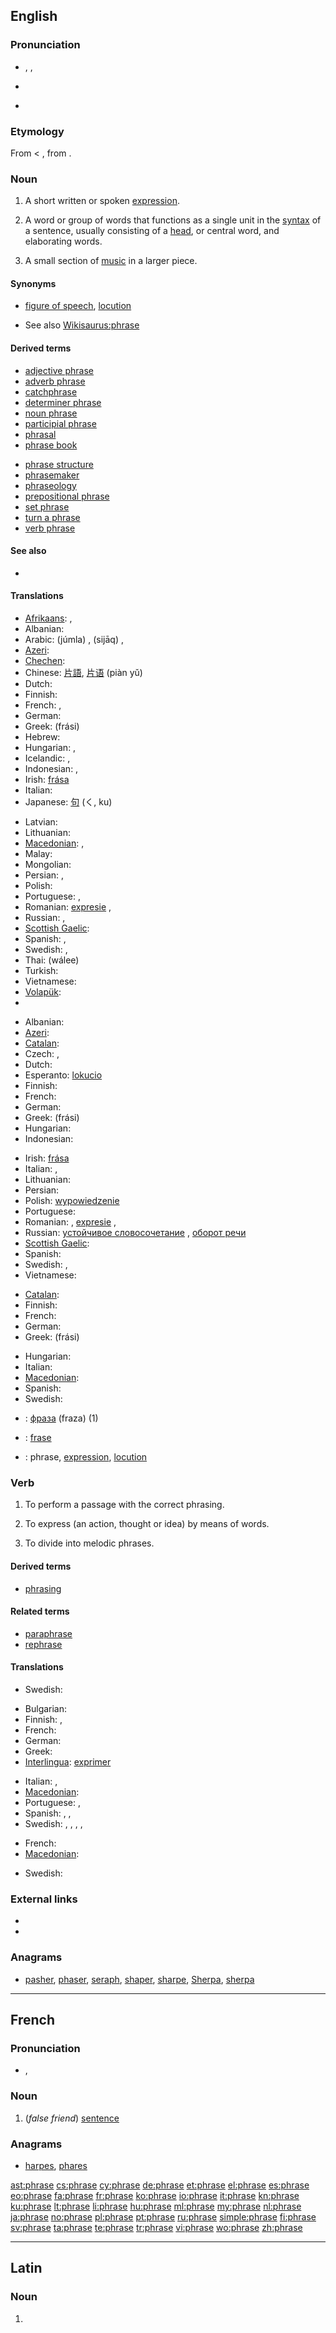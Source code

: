 ==English==

===Pronunciation===
* {{enPR|frāz}}, {{IPA|/fɹeɪz/}}, {{SAMPA|/fr\eIz/}}
* {{audio|en-us-phrase.ogg|Audio (US)}}
*: {{rhymes|eɪz}}
* {{homophones|frays}}

===Etymology===
From {{etyl|LL.}} {{term|phrasis||diction|lang=la}} < {{etyl|grc|en}} {{term|φράσις||manner of expression|lang=grc|tr=phrasis}}, from {{term|φράζω||I tell, express|lang=grc|tr=phrazō}}.

===Noun===
{{en-noun}}
{{examples-right|sense=grammar|examples=[[noun phrase|noun '''phrase''']]: ''the big bird'' - head: ''bird''}}

# A short written or spoken [[expression]].
# {{grammar}} A word or group of words that functions as a single unit in the [[syntax]] of a sentence, usually consisting of a [[head]], or central word, and elaborating words.
# {{music}} A small section of [[music]] in a larger piece.

====Synonyms====
* {{sense|expression}} [[figure of speech]], [[locution]]
* See also [[Wikisaurus:phrase]]

====Derived terms====
{{rel-top|Terms derived from the noun ''phrase''}}
* [[adjective phrase]]
* [[adverb phrase]]
* [[catchphrase]]
* [[determiner phrase]]
* [[noun phrase]]
* [[participial phrase]]
* [[phrasal]]
* [[phrase book]]
{{rel-mid}}
* [[phrase structure]]
* [[phrasemaker]]
* [[phraseology]]
* [[prepositional phrase]]
* [[set phrase]]
* [[turn a phrase]]
* [[verb phrase]]
{{rel-bottom}}

====See also====
* {{pedia}}

====Translations====
{{trans-top|short written or spoken expression}}
* [[Afrikaans]]: {{t|af|'n frase|xs=Afrikaans}}, {{t+|af|frase|xs=Afrikaans}}
* Albanian: {{t|sq|frazë|f|xs=Albanian}}
* Arabic: {{Arab|[[جملة|جُمْلَة]]}} (júmla) {{f}}, {{Arab|[[سياق|سِيَاق]]}} (sijāq) {{f}}, {{Arab|[[تعبير|تَعْبِير]]}} {{IPAchar|(taʕbīr)}} {{f}}
* [[Azeri]]: {{t|az|ifade|xs=Azeri}}
* [[Chechen]]: {{tø|ce|алар}}
* Chinese: [[片語]], [[片语]] (piàn yǔ)
* Dutch: {{t+|nl|uitspraak|f}}
* Finnish: {{t-|fi|ilmaus}}
* French: {{t+|fr|expression|f}}, {{t+|fr|locution|f}}
* German: {{t+|de|Redewendung|f}}
* Greek: {{t+|el|φράση|f}} (frási)
* Hebrew: {{t-|he|צרוף לשון|f|tr=tzeirüf lashon}}
* Hungarian: {{t+|hu|mondás}}, {{t+|hu|kifejezés}}
* Icelandic: {{t+|is|frasi}}, {{t+|is|málsháttur}}
* Indonesian: {{t|id|ungkapan|xs=Indonesian}}, {{t-|id|frasa|xs=Indonesian}}
* Irish: [[frása]] {{m}}
* Italian: {{t+|it|espressione|f}}
* Japanese: [[句]] (く, ku)
{{trans-mid}}
* Latvian: {{t|lv|frāze|f|xs=Latvian}}
* Lithuanian: {{t+|lt|žodžių junginys|m|xs=Lithuanian}}
* [[Macedonian]]: {{t-|mk|фраза|f|tr=fráza}},  {{t-|mk|израз|m|tr=ízraz}}
* Malay: {{t|ms|ungkapan|xs=Malay}}
* Mongolian: {{t|mn|хэлц|tr=helc|sc=Cyrl|xs=Mongolian}}
* Persian: {{t|fa|عبارت |xs=Persian}},  {{t|fa|گروه واژه|tr=goruh vajhe|xs=Persian}}
* Polish: {{t+|pl|zdanie|n}}
* Portuguese: {{t+|pt|expressão|f}}, {{t+|pt|locução|f}}
* Romanian: [[expresie]] {{f}}, {{t|ro|frază|f}}
* Russian: {{t+|ru|фраза|f}}, {{t+|ru|выражение|n}}
* [[Scottish Gaelic]]: {{t-|gd|abairt|f|xs=Scottish Gaelic}}
* Spanish: {{t+|es|expresión|f}}, {{t+|es|frase|f}}
* Swedish: {{t+|sv|fras|c}}, {{t+|sv|uttryck|n}}
* Thai: {{Thai|[[วลี]]}} (wálee)
* Turkish: {{t+|tr|deyim}}
* Vietnamese: {{t|vi|cụm từ|xs=Vietnamese}}
* [[Volapük]]: {{t|vo|fraseod}}
* {{trreq|eo}}
{{trans-bottom}}

{{trans-top|grammar: group of two or more words that express an idea but do not form a complete sentence}}
* Albanian: {{t|sq|frazë|f|xs=Albanian}}
* [[Azeri]]: {{t|az|ifade|xs=Azeri}}
* [[Catalan]]: {{t-|ca|sintagma|m}}
* Czech: {{t+|cs|slovní spojení|n}}, {{t+|cs|sousloví|n}}
* Dutch: {{t+|nl|frase|f}}
* Esperanto: [[lokucio]]
* Finnish: {{t+|fi|lauseke}}
* French: {{t+|fr|syntagme|m}}
* German: {{t+|de|Redewendung|f}}
* Greek: {{t+|el|φράση|f}} (frási)
* Hungarian: {{t|hu|szókapcsolat}}
* Indonesian: {{t-|id|frasa|xs=Indonesian}}
{{trans-mid}}
* Irish: [[frása]] {{m}}
* Italian: {{t+|it|locuzione|f}},  {{t+|it|polirematica|f}}
* Lithuanian: {{t+|lt|žodžių junginys|m|xs=Lithuanian}}
* Persian: {{t|fa|گروه واژه|tr=goruh vajhe|xs=Persian}}
* Polish: [[wypowiedzenie]] {{n}}
* Portuguese: {{t+|pt|frase|f}}
* Romanian: {{t|ro|frază|f}}, [[expresie]] {{f}}, {{t|ro|sintagmă|f}}
* Russian: [[устойчивое словосочетание]] {{n}}, [[оборот речи]]
* [[Scottish Gaelic]]: {{t-|gd|abairt|f|xs=Scottish Gaelic}}
* Spanish: {{t+|es|sintagma|m}}
* Swedish: {{t+|sv|fras|c}}, {{t+|sv|uttryck|n}}
* Vietnamese: {{t|vi|cụm từ|xs=Vietnamese}}
{{trans-bottom}}

{{trans-top|music: small section of music in a larger piece}}
* [[Catalan]]: {{t+|ca|frase|f}}
* Finnish: {{t+|fi|fraasi}}
* French: {{t+|fr|phrase|f}}
* German: {{t+|de|Phrase|f}}
* Greek: {{t+|el|φράση|f}} (frási)
{{trans-mid}}
* Hungarian: {{t+|hu|frázis}}
* Italian: {{t+|it|frase|f}}
* [[Macedonian]]: {{t-|mk|фраза|f|tr=fráza}}
* Spanish: {{t+|es|frase|f}}
* Swedish: {{t+|sv|fras|c}}
{{trans-bottom}}

<!--Remove this section once all of the translations below have been moved into the tables above.-->
{{checktrans-top}}
* {{ttbc|bg}}: [[фраза]] (fraza) {{f}} (1)
* {{ttbc|id}}: [[frase]]
* {{ttbc|ia}}: phrase, [[expression#Interlingua|expression]], [[locution#Interlingua|locution]]
{{trans-bottom}}

===Verb===
{{en-verb|phras|ing}}

# {{intransitive}}{{music}} To perform a passage with the correct phrasing.
# {{transitive}}To express (an action, thought or idea) by means of words.
# {{transitive}}{{music}} To divide into melodic phrases.

====Derived terms====
* [[phrasing]]

====Related terms====
* [[paraphrase]]
* [[rephrase]]

====Translations====
{{trans-top|music: to perform a passage with the correct phrasing}}
* Swedish: {{t-|sv|frasera}}
{{trans-mid}}
{{trans-bottom}}

{{trans-top|to express by means of words}}
* Bulgarian: {{t+|bg|изразявам}}
* Finnish: {{t+|fi|ilmaista}}, {{t-|fi|fraseerata}}
* French: {{t+|fr|exprimer}}
* German: {{t+|de|formulieren}}
* Greek: {{t-|el|φράζειν}}
* [[Interlingua]]: [[exprimer#Interlingua|exprimer]]
{{trans-mid}}
* Italian: {{t+|it|esprimere}}, {{t+|it|redigere}}
* [[Macedonian]]: {{t|mk|изразува|tr=izrázuva}}
* Portuguese: {{t+|pt|exprimir}}, {{t+|pt|expressar}}
* Spanish: {{t-|es|formular}}, {{t-|es|expresar}}, {{t+|es|frasear}}
* Swedish: {{t|sv|benämna}}, {{t|sv|beteckna}}, {{t|sv|formulera}}, {{t|sv|ge}} {{t|sv|uttryck}} {{t|sv|åt}}, {{t|sv|uttrycka}}
{{trans-bottom}}

{{trans-top|music: to divide into melodic phrases}}
* French: {{t+|fr|phraser}}
* [[Macedonian]]: {{t|mk|фразира|tr=frazíra}}
{{trans-mid}}
* Swedish: {{t-|sv|frasera}}
{{trans-bottom}}

===External links===
* {{R:Webster 1913}}
* {{R:Century 1911}}

===Anagrams===
* [[pasher#English|pasher]], [[phaser#English|phaser]], [[seraph#English|seraph]], [[shaper#English|shaper]], [[sharpe#English|sharpe]], [[Sherpa#English|Sherpa]], [[sherpa#English|sherpa]]

----

==French==

===Pronunciation===
* {{IPA|/fʁaz/|lang=fr}}, {{SAMPA|/fRaz/|lang=fr}}
*: {{audio|Fr-phrase.ogg|audio}}

===Noun===
{{fr-noun|f}}

# (''false friend'') [[sentence]]

===Anagrams===
* [[harpes#French|harpes]], [[phares#French|phares]]

[[ast:phrase]]
[[cs:phrase]]
[[cy:phrase]]
[[de:phrase]]
[[et:phrase]]
[[el:phrase]]
[[es:phrase]]
[[eo:phrase]]
[[fa:phrase]]
[[fr:phrase]]
[[ko:phrase]]
[[io:phrase]]
[[it:phrase]]
[[kn:phrase]]
[[ku:phrase]]
[[lt:phrase]]
[[li:phrase]]
[[hu:phrase]]
[[ml:phrase]]
[[my:phrase]]
[[nl:phrase]]
[[ja:phrase]]
[[no:phrase]]
[[pl:phrase]]
[[pt:phrase]]
[[ru:phrase]]
[[simple:phrase]]
[[fi:phrase]]
[[sv:phrase]]
[[ta:phrase]]
[[te:phrase]]
[[tr:phrase]]
[[vi:phrase]]
[[wo:phrase]]
[[zh:phrase]]

----
==Latin==

===Noun===
{{la-noun-form|phrase}}

# {{inflection of|phrasis|phrasis|abl|s|lang=la}}
{{count page|[[Wiktionary:Page count]]}}
{{rfc-auto}}